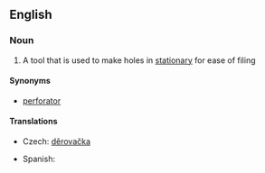 ==English==

===Noun===
{{wikipedia}}
{{en-noun|sg=[[hole]] [[punch]]|es}}

# A tool that is used to make holes in [[stationary]] for ease of filing

====Synonyms====
* [[perforator]]

====Translations====
{{trans-top|tool}}
* Czech: [[děrovačka]] {{f}}
{{trans-mid}}
* Spanish: {{t-|es|máquina perforadora|f}}
{{trans-bottom}}
